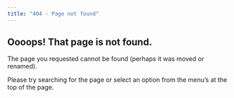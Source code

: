 ```yaml
---
title: "404 - Page not found"
---
```


## Oooops! That page is not found.

The page you requested cannot be found (perhaps it was moved or renamed).

Please try searching for the page or select an option from the menu's at the top of the page.

